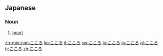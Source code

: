 ==Japanese==
===Noun===
{{ja-noun|h|rom=kokoro}}
# {{ja-def|心}} [[heart]]

[[zh-min-nan:こころ]]
[[ko:こころ]]
[[it:こころ]]
[[sw:こころ]]
[[lo:こころ]]
[[ja:こころ]]
[[pl:こころ]]
[[tr:こころ]]
[[zh:こころ]]